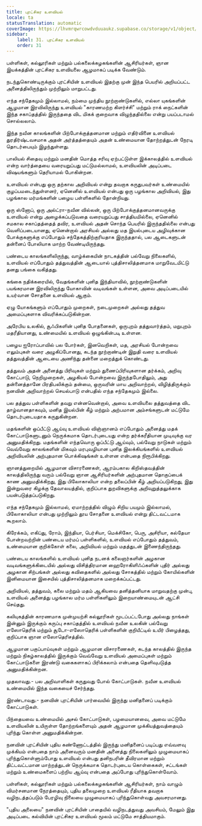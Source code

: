 ```yaml
---
title: புரட்சிகர உளவியல்
locale: ta
statusTranslation: automatic
coverImage: https://lhvmrqwrcowdvduuaukz.supabase.co/storage/v1/object/public/strapi-uploads/small_cover-educacion-fundamental.webp-2d51a7828a2b1309555be27f7e2a61a0.webp
sidebar:
    label: 31. புரட்சிகர உளவியல்
    order: 31
---
```

பள்ளிகள், கல்லூரிகள் மற்றும் பல்கலைக்கழகங்களின் ஆசிரியர்கள், ஞான இயக்கத்தின் புரட்சிகர உளவியலை ஆழமாகப் படிக்க வேண்டும்.

நடந்துகொண்டிருக்கும் புரட்சியின் உளவியல் இதற்கு முன் இந்த பெயரில் அறியப்பட்ட அனைத்திலிருந்தும் முற்றிலும் மாறுபட்டது.

எந்த சந்தேகமும் இல்லாமல், நம்மை முந்திய நூற்றாண்டுகளில், எல்லா யுகங்களின் ஆழமான இரவிலிருந்து உளவியல் "காரணமற்ற கிளர்ச்சி" மற்றும் ராக் நைட்களின் இந்த சகாப்தத்தில் இருந்ததை விட மிகக் குறைவாக விழுந்ததில்லை என்று பயப்படாமல் சொல்லலாம்.

இந்த நவீன காலங்களின் பிற்போக்குத்தனமான மற்றும் எதிர்வினை உளவியல் துரதிர்ஷ்டவசமாக அதன் அர்த்தத்தையும் அதன் உண்மையான தோற்றத்துடன் நேரடி தொடர்பையும் இழந்துள்ளது.

பாலியல் சிதைவு மற்றும் மனதின் மொத்த சரிவு ஏற்பட்டுள்ள இக்காலத்தில் உளவியல் என்ற வார்த்தையை வரையறுப்பது மட்டுமல்லாமல், உளவியலின் அடிப்படை விஷயங்களும் தெரியாமல் போகின்றன.

உளவியல் என்பது ஒரு தற்கால அறிவியல் என்று தவறாக கருதுபவர்கள் உண்மையில் குழப்பமடைந்துள்ளனர், ஏனெனில் உளவியல் என்பது ஒரு பழங்கால அறிவியல், இது பழங்கால மர்மங்களின் பழைய பள்ளிகளில் தோன்றியது.

ஒரு ஸ்னோப், ஒரு அல்ட்ரா-நவீன வில்லன், ஒரு பிற்போக்குத்தனமானவருக்கு உளவியல் என்று அழைக்கப்படுவதை வரையறுப்பது சாத்தியமில்லை, ஏனெனில் சமகால சகாப்தத்தைத் தவிர, உளவியல் அதன் சொந்த பெயரில் இருந்ததில்லை என்பது வெளிப்படையானது, ஏனென்றால் அரசியல் அல்லது மத இயல்புடைய அழிவுக்கான போக்குகளுக்கு எப்போதும் சந்தேகத்திற்குரியதாக இருந்ததால், பல ஆடைகளுடன் தன்னைப் போலியாக மாற்ற வேண்டியிருந்தது.

பண்டைய காலங்களிலிருந்து, வாழ்க்கையின் நாடகத்தின் பல்வேறு நிலைகளில், உளவியல் எப்போதும் தத்துவத்தின் ஆடையால் புத்திசாலித்தனமாக மாறுவேடமிட்டு தனது பங்கை வகித்தது.

கங்கை நதிக்கரையில், வேதங்களின் புனித இந்தியாவில், நூற்றாண்டுகளின் பயங்கரமான இரவிலிருந்து யோகாவின் வடிவங்கள் உள்ளன, அவை அடிப்படையில் உயர்வான சோதனை உளவியல் ஆகும்.

ஏழு யோகங்களும் எப்போதும் முறைகள், நடைமுறைகள் அல்லது தத்துவ அமைப்புகளாக விவரிக்கப்படுகின்றன.

அரேபிய உலகில், சூஃபிகளின் புனித போதனைகள், ஒருபுறம் தத்துவார்த்தம், மறுபுறம் மதரீதியானது, உண்மையில் உளவியல் ஒழுங்கின்படி உள்ளன.

பழைய ஐரோப்பாவில் பல போர்கள், இனவெறிகள், மத, அரசியல் போன்றவை எலும்புகள் வரை அழுகிப்போனது, கடந்த நூற்றாண்டின் இறுதி வரை உளவியல் தத்துவத்தின் ஆடையை அணிந்து தன்னை மறைத்துக் கொண்டது.

தத்துவம் அதன் அனைத்து பிரிவுகள் மற்றும் துணைப்பிரிவுகளான தர்க்கம், அறிவு கோட்பாடு, நெறிமுறைகள், அழகியல் போன்றவை இருந்தபோதிலும், அது தன்னைத்தானே பிரதிபலிக்கும் தன்மை, ஒருவரின் மாய அறிவாற்றல், விழித்திருக்கும் நனவின் அறிவாற்றல் செயல்பாடு என்பதில் எந்த சந்தேகமும் இல்லை.

பல தத்துவ பள்ளிகளின் தவறு என்னவென்றால், அவை உளவியலை தத்துவத்தை விட தாழ்வானதாகவும், மனித இயல்பின் கீழ் மற்றும் அற்பமான அம்சங்களுடன் மட்டுமே தொடர்புடையதாக கருதுகின்றன.

மதங்களின் ஒப்பீட்டு ஆய்வு உளவியல் விஞ்ஞானம் எப்போதும் அனைத்து மதக் கோட்பாடுகளுடனும் நெருக்கமாக தொடர்புடையது என்ற தர்க்கரீதியான முடிவுக்கு வர அனுமதிக்கிறது. மதங்களின் எந்தவொரு ஒப்பீட்டு ஆய்வும், பல்வேறு நாடுகள் மற்றும் வெவ்வேறு காலங்களின் மிகவும் மரபுவழியான புனித இலக்கியங்களில் உளவியல் அறிவியலின் அற்புதமான பொக்கிஷங்கள் உள்ளன என்பதை நிரூபிக்கிறது.

ஞானத்துறையில் ஆழமான விசாரணைகள், ஆரம்பகால கிறிஸ்தவத்தின் காலத்திலிருந்து வரும் பல்வேறு ஞான ஆசிரியர்களின் அற்புதமான தொகுப்பைக் காண அனுமதிக்கிறது, இது பிலோகாலியா என்ற தலைப்பின் கீழ் அறியப்படுகிறது, இது இன்றுவரை கிழக்கு தேவாலயத்தில், குறிப்பாக துறவிகளுக்கு அறிவுறுத்தலுக்காக பயன்படுத்தப்படுகிறது.

எந்த சந்தேகமும் இல்லாமல், ஏமாற்றத்தில் விழும் சிறிய பயமும் இல்லாமல், பிலோகாலியா என்பது முற்றிலும் தூய சோதனை உளவியல் என்று திட்டவட்டமாக கூறலாம்.

கிரேக்கம், எகிப்து, ரோம், இந்தியா, பெர்சியா, மெக்சிகோ, பெரு, அசிரியா, கல்தேயா போன்றவற்றின் பண்டைய மர்மப் பள்ளிகளில், உளவியல் எப்போதும் தத்துவம், உண்மையான குறிக்கோள் கலை, அறிவியல் மற்றும் மதத்துடன் இணைந்திருந்தது.

பண்டைய காலங்களில் உளவியல் புனித நடனக் கலைஞர்களின் அழகான வடிவங்களுக்கிடையில் அல்லது விசித்திரமான ஹைரோகிளிஃப்களின் புதிர் அல்லது அழகான சிற்பங்கள் அல்லது கவிதைகளில் அல்லது சோகத்தில் மற்றும் கோயில்களின் இனிமையான இசையில் புத்திசாலித்தனமாக மறைக்கப்பட்டது.

அறிவியல், தத்துவம், கலை மற்றும் மதம் ஆகியவை தனித்தனியாக மாறுவதற்கு முன்பு, உளவியல் அனைத்து பழங்கால மர்ம பள்ளிகளிலும் இறையாண்மையுடன் ஆட்சி செய்தது.

கலியுகத்தின் காரணமாக முன்முயற்சி கல்லூரிகள் மூடப்பட்டபோது அல்லது நாங்கள் இன்னும் இருக்கும் கருப்பு சகாப்தத்தில் உளவியல் நவீன உலகின் பல்வேறு எஸோதெரிக் மற்றும் சூடோ-எஸோதெரிக் பள்ளிகளின் குறியீட்டில் உயிர் பிழைத்தது, குறிப்பாக ஞான எஸோதெரிசத்தில்.

ஆழமான பகுப்பாய்வுகள் மற்றும் ஆழமான விசாரணைகள், கடந்த காலத்தில் இருந்த மற்றும் நிகழ்காலத்தில் இருக்கும் வெவ்வேறு உளவியல் அமைப்புகள் மற்றும் கோட்பாடுகளை இரண்டு வகைகளாகப் பிரிக்கலாம் என்பதை தெளிவுபடுத்த அனுமதிக்கின்றன.

முதலாவது.- பல அறிவாளிகள் கருதுவது போல் கோட்பாடுகள். நவீன உளவியல் உண்மையில் இந்த வகையைச் சேர்ந்தது.

இரண்டாவது.- நனவின் புரட்சியின் பார்வையில் இருந்து மனிதனைப் படிக்கும் கோட்பாடுகள்.

பிந்தையவை உண்மையில் அசல் கோட்பாடுகள், பழமையானவை, அவை மட்டுமே உளவியலின் உயிருள்ள தோற்றங்களையும் அதன் ஆழமான முக்கியத்துவத்தையும் புரிந்து கொள்ள அனுமதிக்கின்றன.

நனவின் புரட்சியின் புதிய கண்ணோட்டத்தில் இருந்து மனிதனைப் படிப்பது எவ்வளவு முக்கியம் என்பதை நாம் அனைவரும் மனதின் அனைத்து நிலைகளிலும் முழுமையாகப் புரிந்துகொள்ளும்போது உளவியல் என்பது தனிநபரின் தீவிரமான மற்றும் திட்டவட்டமான மாற்றத்துடன் நெருக்கமாக தொடர்புடைய கொள்கைகள், சட்டங்கள் மற்றும் உண்மைகளைப் பற்றிய ஆய்வு என்பதை அப்போது புரிந்துகொள்வோம்.

பள்ளிகள், கல்லூரிகள் மற்றும் பல்கலைக்கழகங்களின் ஆசிரியர்கள், நாம் வாழும் விமர்சனமான நேரத்தையும், புதிய தலைமுறை உளவியல் ரீதியாக தவறாக வழிநடத்தப்படும் பேரழிவு நிலையை முழுமையாகப் புரிந்துகொள்வது அவசரமானது.

"புதிய அலையை" நனவின் புரட்சியின் பாதையில் வழிநடத்துவது அவசியம், மேலும் இது அடிப்படை கல்வியின் புரட்சிகர உளவியல் மூலம் மட்டுமே சாத்தியமாகும்.

